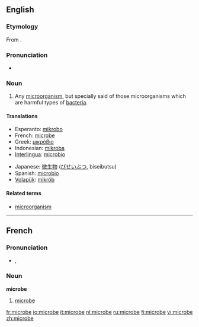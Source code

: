 ==English==

===Etymology===
From {{Gk.}}.

===Pronunciation===
*{{audio|en-us-microbe.ogg|Audio (US)}}

===Noun===
{{en-noun}}

# {{microbiology}} Any [[microorganism]], but specially said of those microorganisms which are harmful types of [[bacteria]].

====Translations====
{{trans-top|microorganism}}
*Esperanto: [[mikrobo]]
*French: [[microbe]] {{m}}
*Greek: [[μικρόβιο]]
*Indonesian: [[mikroba]]
*[[Interlingua]]: [[microbio]]
{{trans-mid}}
*Japanese: [[微生物]] ([[びせいぶつ]], biseibutsu)
*Spanish: [[microbio]]
*[[Volapük]]: [[mikröb]]
{{trans-bottom}}

====Related terms====
*[[microorganism]]

----

==French==

===Pronunciation===
*{{IPA|/mi.kʁɔb/}}, {{SAMPA|/mi.kROb/}}

===Noun===
'''microbe''' {{m}}

# {{microbiology|lang=fr}} [[#English|microbe]]

[[fr:microbe]]
[[io:microbe]]
[[it:microbe]]
[[nl:microbe]]
[[ru:microbe]]
[[fi:microbe]]
[[vi:microbe]]
[[zh:microbe]]